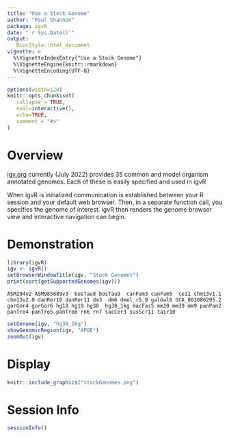 ```yaml
---
title: "Use a Stock Genome"
author: "Paul Shannon"
package: igvR
date: "`r Sys.Date()`"
output:
   BiocStyle::html_document
vignette: >
  %\VignetteIndexEntry{"Use a Stock Genome"}
  %\VignetteEngine{knitr::rmarkdown}
  %\VignetteEncoding{UTF-8}
---
```


<style>
.main-container { width: 1000px; max-width:2800px;}
</style>


```r
options(width=120)
knitr::opts_chunk$set(
   collapse = TRUE,
   eval=interactive(),
   echo=TRUE,
   comment = "#>"
)
```


# Overview

[igv.org](https://igv.org/) currently (July 2022) provides 35 common and model organism
annotated genomes.   Each of these is easily specified and used in igvR

When igvR is initialized communication is established between your R session and your default
web browser.  Then, in a separate function call, you specifies the genome of interest.
igvR then renders the genome browser view and interactive navigation can begin.

# Demonstration

```r
library(igvR)
igv <- igvR()
setBrowserWindowTitle(igv, "Stock Genomes")
print(sort(getSupportedGenomes(igv)))
```

```
ASM294v2 ASM985889v3  bosTau8 bosTau9  canFam3 canFam5  ce11 chm13v1.1
chm13v2.0 danRer10 danRer11 dm3  dm6 dmel_r5.9 galGal6 GCA_003086295.2
gorGor4 gorGor6 hg18 hg19 hg38  hg38_1kg macFas5 mm10 mm39 mm9 panPan2
panTro4 panTro5 panTro6 rn6 rn7 sacCer3 susScr11 tair10
```

```r
setGenome(igv, "hg38_1Kg")
showGenomicRegion(igv, "APOE")
zoomOut(igv)

```


# Display

```r
knitr::include_graphics("stockGenomes.png")
```

# Session Info

```r
sessionInfo()
```

